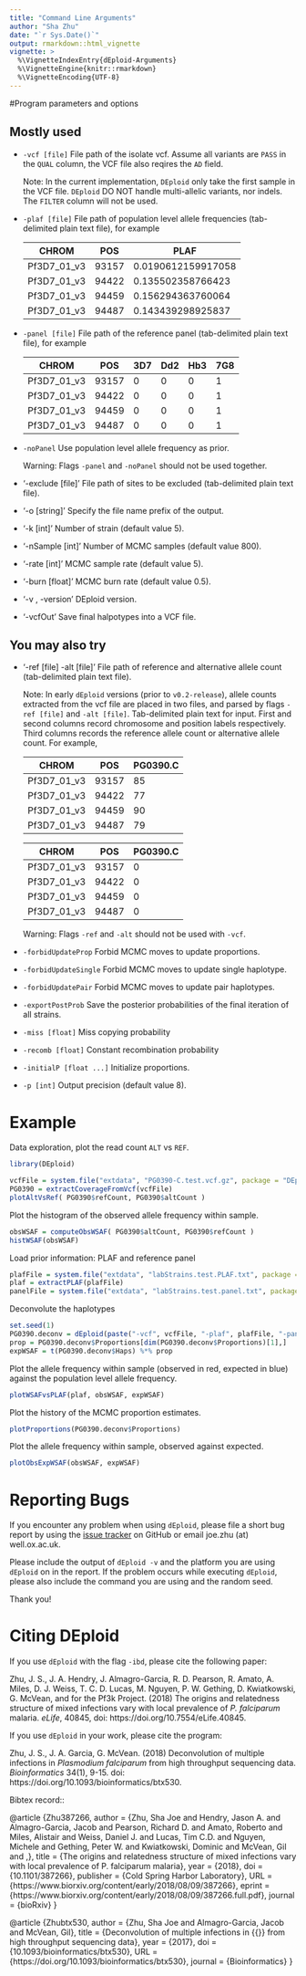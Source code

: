 ```yaml
---
title: "Command Line Arguments"
author: "Sha Zhu"
date: "`r Sys.Date()`"
output: rmarkdown::html_vignette
vignette: >
  %\VignetteIndexEntry{dEploid-Arguments}
  %\VignetteEngine{knitr::rmarkdown}
  %\VignetteEncoding{UTF-8}
---
```


#Program parameters and options

## Mostly used

* `-vcf [file]`
    File path of the isolate vcf. Assume all variants are ``PASS`` in the ``QUAL`` column, the VCF file also reqires the ``AD`` field.

    Note:
    In the current implementation, ``DEploid`` only take the first sample in the VCF file. ``DEploid`` DO NOT handle multi-allelic variants, nor indels. The ``FILTER`` column will not be used.


* `-plaf [file]`
    File path of population level allele frequencies (tab-delimited plain text file), for example

    CHROM | POS | PLAF
    ------|-----|-----
    Pf3D7_01_v3|93157|0.0190612159917058
    Pf3D7_01_v3|94422|0.135502358766423
    Pf3D7_01_v3|94459|0.156294363760064
    Pf3D7_01_v3|94487|0.143439298925837

* `-panel [file]`
    File path of the reference panel (tab-delimited plain text file), for example

    CHROM | POS | 3D7 | Dd2 | Hb3 | 7G8
    ------|-----|-----|-----|-----|-----
    Pf3D7_01_v3|93157|0|0|0|1
    Pf3D7_01_v3|94422|0|0|0|1
    Pf3D7_01_v3|94459|0|0|0|1
    Pf3D7_01_v3|94487|0|0|0|1

* `-noPanel`
    Use population level allele frequency as prior.

    Warning:
    Flags `-panel` and `-noPanel` should not be used together.

* '-exclude [file]'
    File path of sites to be excluded (tab-delimited plain text file).

* '-o [string]'
    Specify the file name prefix of the output.

* '-k [int]'
    Number of strain (default value 5).

* '-nSample [int]'
    Number of MCMC samples (default value 800).

* '-rate [int]'
    MCMC sample rate (default value 5).

* '-burn [float]'
    MCMC burn rate (default value 0.5).

* '-v , -version'
    DEploid version.

* '-vcfOut'
    Save final halpotypes into a VCF file.

## You may also try

* '-ref [file] -alt [file]'
    File path of reference and alternative allele count (tab-delimited plain text file).

    Note:
    In early ``dEploid`` versions (prior to `v0.2-release`), allele counts extracted from the vcf file are placed in two files, and parsed by flags `-ref [file]` and `-alt [file]`. Tab-delimited plain text for input. First and second columns record chromosome and position labels respectively.  Third columns records the reference allele count or alternative allele count. For example,

     CHROM | POS | PG0390.C
    -------|-----|---------
    Pf3D7_01_v3|93157|85
    Pf3D7_01_v3|94422|77
    Pf3D7_01_v3|94459|90
    Pf3D7_01_v3|94487|79

     CHROM | POS | PG0390.C
    -------|-----|---------
    Pf3D7_01_v3|93157|0
    Pf3D7_01_v3|94422|0
    Pf3D7_01_v3|94459|0
    Pf3D7_01_v3|94487|0

    Warning:
    Flags `-ref` and `-alt` should not be used with `-vcf`.

* `-forbidUpdateProp`
    Forbid MCMC moves to update proportions.

* `-forbidUpdateSingle`
    Forbid MCMC moves to update single haplotype.

* `-forbidUpdatePair`
    Forbid MCMC moves to update pair haplotypes.

* `-exportPostProb`
    Save the posterior probabilities of the final iteration of all strains.

* `-miss [float]`
    Miss copying probability

* `-recomb [float]`
    Constant recombination probability

* `-initialP [float ...]`
    Initialize proportions.

* `-p [int]`
    Output precision (default value 8).


# Example
Data exploration, plot the read count `ALT` vs `REF`.
```r
library(DEploid)

vcfFile = system.file("extdata", "PG0390-C.test.vcf.gz", package = "DEploid")
PG0390 = extractCoverageFromVcf(vcfFile)
plotAltVsRef( PG0390$refCount, PG0390$altCount )
```

Plot the histogram of the observed allele frequency within sample.
```r
obsWSAF = computeObsWSAF( PG0390$altCount, PG0390$refCount )
histWSAF(obsWSAF)
```

Load prior information: PLAF and reference panel
```r
plafFile = system.file("extdata", "labStrains.test.PLAF.txt", package = "DEploid")
plaf = extractPLAF(plafFile)
panelFile = system.file("extdata", "labStrains.test.panel.txt", package = "DEploid")
```

Deconvolute the haplotypes
```r
set.seed(1)
PG0390.deconv = dEploid(paste("-vcf", vcfFile, "-plaf", plafFile, "-panel", panelFile))
prop = PG0390.deconv$Proportions[dim(PG0390.deconv$Proportions)[1],]
expWSAF = t(PG0390.deconv$Haps) %*% prop
```

Plot the allele frequency within sample (observed in red, expected in blue) against the population level allele frequency.
```r
plotWSAFvsPLAF(plaf, obsWSAF, expWSAF)
```

Plot the history of the MCMC proportion estimates.
```r
plotProportions(PG0390.deconv$Proportions)
```

Plot the allele frequency within sample, observed against expected.
```r
plotObsExpWSAF(obsWSAF, expWSAF)
```

Reporting Bugs
==============

If you encounter any problem when using ``dEploid``, please file a short bug report by using the [issue tracker](https://github.com/mcveanlab/DEploid/issues)
on GitHub or email joe.zhu (at) well.ox.ac.uk.

Please include the output of ``dEploid -v`` and the platform you are using ``dEploid`` on in the report. If the problem occurs while executing ``dEploid``, please also include the command you are using and the random seed.

Thank you!


Citing DEploid
==============

If you use `dEploid` with the flag `-ibd`, please cite the following paper:

Zhu, J. S., J. A. Hendry, J. Almagro-Garcia, R. D. Pearson, R. Amato, A. Miles, D. J. Weiss, T. C. D. Lucas, M. Nguyen, P. W. Gething, D. Kwiatkowski, G. McVean, and for the Pf3k Project. (2018) The origins and relatedness structure of mixed infections vary with local prevalence of *P. falciparum* malaria. *eLife*, 40845, doi: https://doi.org/10.7554/eLife.40845.


If you use `dEploid` in your work, please cite the program:

Zhu, J. S., J. A. Garcia, G. McVean. (2018) Deconvolution of multiple infections in *Plasmodium falciparum* from high throughput sequencing data. *Bioinformatics* 34(1), 9-15. doi: https://doi.org/10.1093/bioinformatics/btx530.


Bibtex record::

  @article {Zhu387266,
  author = {Zhu, Sha Joe and Hendry, Jason A. and Almagro-Garcia, Jacob and Pearson, Richard D. and Amato, Roberto and Miles, Alistair and Weiss, Daniel J. and Lucas, Tim C.D. and Nguyen, Michele and Gething, Peter W. and Kwiatkowski, Dominic and McVean, Gil and ,},
  title = {The origins and relatedness structure of mixed infections vary with local prevalence of P. falciparum malaria},
  year = {2018},
  doi = {10.1101/387266},
  publisher = {Cold Spring Harbor Laboratory},
  URL = {https://www.biorxiv.org/content/early/2018/08/09/387266},
  eprint = {https://www.biorxiv.org/content/early/2018/08/09/387266.full.pdf},
  journal = {bioRxiv}
  }

  @article {Zhubtx530,
  author = {Zhu, Sha Joe and Almagro-Garcia, Jacob and McVean, Gil},
  title = {Deconvolution of multiple infections in {{\em Plasmodium falciparum}} from high throughput sequencing data},
  year = {2017},
  doi = {10.1093/bioinformatics/btx530},
  URL = {https://doi.org/10.1093/bioinformatics/btx530},
  journal = {Bioinformatics}
  }
